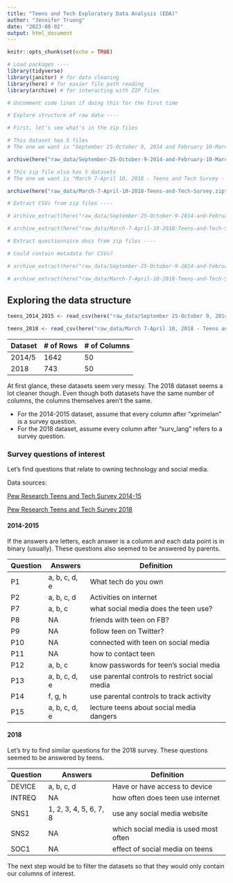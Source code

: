 ```yaml
---
title: "Teens and Tech Exploratory Data Analysis (EDA)"
author: "Jennifer Truong"
date: "2023-08-02"
output: html_document
---
```


```r
knitr::opts_chunk$set(echo = TRUE)

# Load packages ----
library(tidyverse)
library(janitor) # for data cleaning
library(here) # for easier file path reading
library(archive) # for interacting with ZIP files

```

```r

# Uncomment code lines if doing this for the first time

# Explore structure of raw data ----

# First, let's see what's in the zip files

# This dataset has 5 files
# The one we want is "September 25-October 9, 2014 and February 10-March 6, 2015 - Teens/September 25-October 9, 2014 and February 10-March 6, 2015 - Teens - CSV.csv"

archive(here("raw_data/September-25-October-9-2014-and-February-10-March-6-2015-Teens.zip"))

# This zip file also has 5 datasets
# The one we want is "March 7-April 10, 2018 - Teens and Tech Survey - CSV.csv"

archive(here("raw_data/March-7-April-10-2018-Teens-and-Tech-Survey.zip"))

# Extract CSVs from zip files ----

# archive_extract(here("raw_data/September-25-October-9-2014-and-February-10-March-6-2015-Teens.zip"), dir = here("raw_data"), files = ("September 25-October 9, 2014 and February 10-March 6, 2015 - Teens/September 25-October 9, 2014 and February 10-March 6, 2015 - Teens - CSV.csv"))

# archive_extract(here("raw_data/March-7-April-10-2018-Teens-and-Tech-Survey.zip"), dir = here("raw_data"), files = ("March 7-April 10, 2018 - Teens and Tech Survey - CSV.csv"))

# Extract questionnaire docs from zip files ----

# Could contain metadata for CSVs? 

# archive_extract(here("raw_data/September-25-October-9-2014-and-February-10-March-6-2015-Teens.zip"), dir = here("raw_data"), files = ("September 25-October 9, 2014 and February 10-March 6, 2015 - Teens/September 25-October 9, 2014 and February 10-March 6, 2015 - Teens - Questionnaire.doc"))

# archive_extract(here("raw_data/March-7-April-10-2018-Teens-and-Tech-Survey.zip"), dir = here("raw_data"), files = ("March 7-April 10, 2018 - Teens and Tech Survey - Questionnaire.doc"))

```

## Exploring the data structure

```r

teens_2014_2015 <- read_csv(here("raw_data/September 25-October 9, 2014 and February 10-March 6, 2015 - Teens/September 25-October 9, 2014 and February 10-March 6, 2015 - Teens - CSV.csv"))

teens_2018 <- read_csv(here("raw_data/March 7-April 10, 2018 - Teens and Tech Survey - CSV.csv"))

```
Dataset | # of Rows | # of Columns
------- | --------- | ------------
2014/5  | 1642      | 50
2018    | 743       | 50

At first glance, these datasets seem very messy. The 2018 dataset seems a lot cleaner though. Even though both datasets have the same number of columns, the columns themselves aren't the same.

- For the 2014-2015 dataset, assume that every column after "xprimelan" is a survey question.
- For the 2018 dataset, assume every column after "surv_lang"  refers to a survey question.

### Survey questions of interest

Let's find questions that relate to owning technology and social media.

Data sources: 

[Pew Research Teens and Tech Survey 2014-15](https://www.pewresearch.org/internet/dataset/september-2014-march-2015-teens/) 

[Pew Research Teens and Tech Survey 2018](https://www.pewresearch.org/internet/dataset/teens-and-tech-survey-2018/)

#### 2014-2015

If the answers are letters, each answer is a column and each data point is in binary (usually). These questions also seemed to be answered by parents.

Question | Answers | Definition
-------- | ------- | ---------
P1 | a, b, c, d, e | What tech do you own
P2 | a, b, c, d | Activities on internet
P7 | a, b, c | what social media does the teen use?
P8 | NA | friends with teen on FB?
P9 | NA | follow teen on Twitter?
P10 | NA | connected with teen on social media
P11 | NA | how to contact teen
P12 | a, b, c | know passwords for teen's social media
P13 | a, b, c, d, e | use parental controls to restrict social media
P14 | f, g, h | use parental controls to track activity
P15 | a, b, c, d, e | lecture teens about social media dangers

#### 2018

Let's try to find similar questions for the 2018 survey. These questions seemed to be answered by teens.

Question | Answers | Definition
-------- | ------- | ----------
DEVICE   | a, b, c, d | Have or have access to device
INTREQ   | NA | how often does teen use internet
SNS1     | 1, 2, 3, 4, 5, 6, 7, 8 | use any social media website
SNS2     | NA | which social media is used most often
SOC1     | NA | effect of social media on teens

The next step would be to filter the datasets so that they would only contain our columns of interest.

